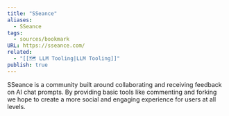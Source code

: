 ```yaml
---
title: "SSeance"
aliases:
  - SSeance
tags:
  - sources/bookmark
URL: https://sseance.com/
related:
  - "[[🗺️ LLM Tooling|LLM Tooling]]"
publish: true
---
```

SSeance is a community built around collaborating and receiving feedback on AI chat prompts. By providing basic tools like commenting and forking we hope to create a more social and engaging experience for users at all levels.